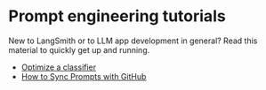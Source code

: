 # Prompt engineering tutorials

New to LangSmith or to LLM app development in general? Read this material to quickly get up and running.

- [Optimize a classifier](./tutorials/optimize_classifier)
- [How to Sync Prompts with GitHub](./tutorials/prompt_commit)
